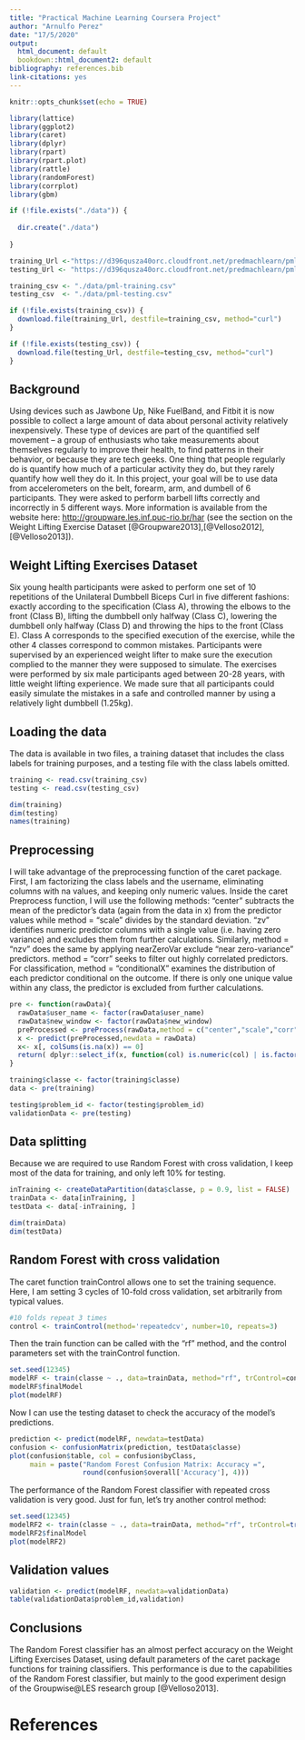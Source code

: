 ```yaml
---
title: "Practical Machine Learning Coursera Project"
author: "Arnulfo Perez"
date: "17/5/2020"
output:
  html_document: default
  bookdown::html_document2: default
bibliography: references.bib
link-citations: yes
---
```


```r
knitr::opts_chunk$set(echo = TRUE)

library(lattice)
library(ggplot2)
library(caret)
library(dplyr)
library(rpart)
library(rpart.plot)
library(rattle)
library(randomForest)
library(corrplot)
library(gbm)

if (!file.exists("./data")) {
  
  dir.create("./data")
  
}

training_Url <-"https://d396qusza40orc.cloudfront.net/predmachlearn/pml-training.csv"
testing_Url <- "https://d396qusza40orc.cloudfront.net/predmachlearn/pml-testing.csv"

training_csv <- "./data/pml-training.csv"
testing_csv  <- "./data/pml-testing.csv"

if (!file.exists(training_csv)) {
  download.file(training_Url, destfile=training_csv, method="curl")
}

if (!file.exists(testing_csv)) {
  download.file(testing_Url, destfile=testing_csv, method="curl")
}

```

## Background

Using devices such as Jawbone Up, Nike FuelBand, and Fitbit it is now possible to collect a large amount of data about personal activity relatively inexpensively. These type of devices are part of the quantified self movement – a group of enthusiasts who take measurements about themselves regularly to improve their health, to find patterns in their behavior, or because they are tech geeks. One thing that people regularly do is quantify how much of a particular activity they do, but they rarely quantify how well they do it. In this project, your goal will be to use data from accelerometers on the belt, forearm, arm, and dumbell of 6 participants. They were asked to perform barbell lifts correctly and incorrectly in 5 different ways. More information is available from the website here: <http://groupware.les.inf.puc-rio.br/har> (see the section on the Weight Lifting Exercise Dataset [@Groupware2013],[@Velloso2012],[@Velloso2013]). 

## Weight Lifting Exercises Dataset

Six young health participants were asked to perform one set of 10 repetitions of the Unilateral Dumbbell Biceps Curl in five different fashions: exactly according to the specification (Class A), throwing the elbows to the front (Class B), lifting the dumbbell only halfway (Class C), lowering the dumbbell only halfway (Class D) and throwing the hips to the front (Class E).
Class A corresponds to the specified execution of the exercise, while the other 4 classes correspond to common mistakes. Participants were supervised by an experienced weight lifter to make sure the execution complied to the manner they were supposed to simulate. The exercises were performed by six male participants aged between 20-28 years, with little weight lifting experience. We made sure that all participants could easily simulate the mistakes in a safe and controlled manner by using a relatively light dumbbell (1.25kg).

## Loading the data

The data is available in two files, a training dataset that includes the class labels for training purposes, and a testing file with the class labels omitted.


```r


training <- read.csv(training_csv)
testing <- read.csv(testing_csv)

dim(training)
dim(testing)
names(training)
```

## Preprocessing

I will take advantage of the preprocessing function of the caret package. First, I am factorizing the class labels and the username, eliminating columns with na values, and keeping only numeric values.  Inside the caret Preprocess function, I will use the following methods:
"center" subtracts the mean of the predictor's data (again from the data in x) from the predictor values while method = "scale" divides by the standard deviation. "zv" identifies numeric predictor columns with a single value (i.e. having zero variance) and excludes them from further calculations. Similarly, method = "nzv" does the same by applying nearZeroVar exclude "near zero-variance" predictors. method = "corr" seeks to filter out highly correlated predictors. For classification, method = "conditionalX" examines the distribution of each predictor conditional on the outcome. If there is only one unique value within any class, the predictor is excluded from further calculations.


```r
pre <- function(rawData){
  rawData$user_name <- factor(rawData$user_name)
  rawData$new_window <- factor(rawData$new_window)
  preProcessed <- preProcess(rawData,method = c("center","scale","corr","nzv","conditionalX"))
  x <- predict(preProcessed,newdata = rawData)
  x<- x[, colSums(is.na(x)) == 0]
  return( dplyr::select_if(x, function(col) is.numeric(col) | is.factor(col)))
}

training$classe <- factor(training$classe)
data <- pre(training)

testing$problem_id <- factor(testing$problem_id)
validationData <- pre(testing)
```

## Data splitting

Because we are required to use Random Forest with cross validation, I keep most of the data for training, and only left 10% for testing.

```r
inTraining <- createDataPartition(data$classe, p = 0.9, list = FALSE)
trainData <- data[inTraining, ]
testData <- data[-inTraining, ]

dim(trainData)
dim(testData)
```


## Random Forest with cross validation

The caret function trainControl allows one to set the training sequence. Here, I am setting 3 cycles of 10-fold cross validation, set arbitrarily from typical values.

```r
#10 folds repeat 3 times
control <- trainControl(method='repeatedcv', number=10, repeats=3)
```

Then the train function can be called with the “rf” method, and the control parameters set with the trainControl function.

```r
set.seed(12345)
modelRF <- train(classe ~ ., data=trainData, method="rf", trControl=control)
modelRF$finalModel
plot(modelRF)
```

Now I can use the testing dataset to check the accuracy of the model’s predictions.

```r
prediction <- predict(modelRF, newdata=testData)
confusion <- confusionMatrix(prediction, testData$classe)
plot(confusion$table, col = confusion$byClass,
     main = paste("Random Forest Confusion Matrix: Accuracy =",
                  round(confusion$overall['Accuracy'], 4)))
```

The performance of the Random Forest classifier with repeated cross validation is very good. Just for fun, let's try another control method:

```r
set.seed(12345)
modelRF2 <- train(classe ~ ., data=trainData, method="rf", trControl=trainControl(method='oob'))
modelRF2$finalModel
plot(modelRF2)
```


## Validation values

```r
validation <- predict(modelRF, newdata=validationData)
table(validationData$problem_id,validation)
```

## Conclusions

The Random Forest classifier has an almost perfect accuracy on the Weight Lifting Exercises Dataset, using default parameters of the caret package functions for training classifiers. This performance is due to the capabilities of the Random Forest classifier, but mainly to the good experiment design of the Groupwise\@LES research group [@Velloso2013].

# References


